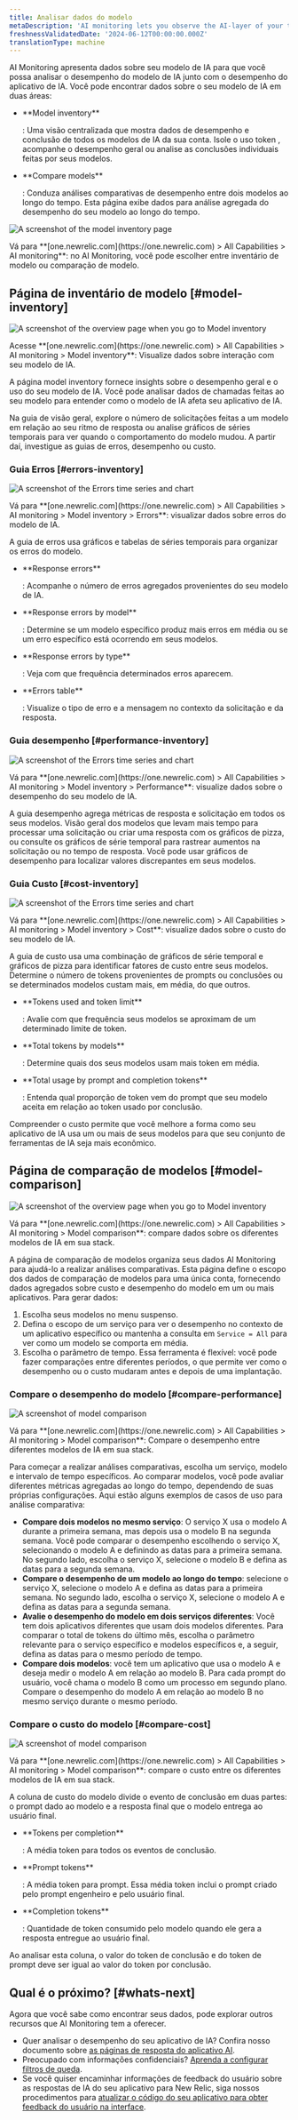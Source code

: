 ```yaml
---
title: Analisar dados do modelo
metaDescription: 'AI monitoring lets you observe the AI-layer of your tech stack, giving you a holistic overview of the health and performance of your AI-powered app.'
freshnessValidatedDate: '2024-06-12T00:00:00.000Z'
translationType: machine
---
```


AI Monitoring apresenta dados sobre seu modelo de IA para que você possa analisar o desempenho do modelo de IA junto com o desempenho do aplicativo de IA. Você pode encontrar dados sobre o seu modelo de IA em duas áreas:

* <DNT>
    **Model inventory**
  </DNT>

  : Uma visão centralizada que mostra dados de desempenho e conclusão de todos os modelos de IA da sua conta. Isole o uso token , acompanhe o desempenho geral ou analise as conclusões individuais feitas por seus modelos.

* <DNT>
    **Compare models**
  </DNT>

  : Conduza análises comparativas de desempenho entre dois modelos ao longo do tempo. Esta página exibe dados para análise agregada do desempenho do seu modelo ao longo do tempo.

<img
  title="Model data overview"
  alt="A screenshot of the model inventory page"
  src="/images/ai_screenshot-crop_intro-to-model-data.webp"
/>

<figcaption>
  Vá para **<DNT>[one.newrelic.com](https://one.newrelic.com) > All Capabilities > AI monitoring</DNT>**: no AI Monitoring, você pode escolher entre inventário de modelo ou comparação de modelo.
</figcaption>

## Página de inventário de modelo [#model-inventory]

<img
  title="Model inventory overview"
  alt="A screenshot of the overview page when you go to Model inventory"
  src="/images/ai_screenshot-full_model-inventory-overview-page.webp"
/>

<figcaption>
  Acesse **<DNT>[one.newrelic.com](https://one.newrelic.com) > All Capabilities > AI monitoring > Model inventory</DNT>**: Visualize dados sobre interação com seu modelo de IA.
</figcaption>

A página <DNT>model inventory</DNT> fornece insights sobre o desempenho geral e o uso do seu modelo de IA. Você pode analisar dados de chamadas feitas ao seu modelo para entender como o modelo de IA afeta seu aplicativo de IA.

Na guia de visão geral, explore o número de solicitações feitas a um modelo em relação ao seu ritmo de resposta ou analise gráficos de séries temporais para ver quando o comportamento do modelo mudou. A partir daí, investigue as guias de erros, desempenho ou custo.

### Guia Erros [#errors-inventory]

<img
  title="Model inventory: Errors"
  alt="A screenshot of the Errors time series and chart"
  src="/images/ai_screenshot-crop_model-inventory-errors.webp"
/>

<figcaption>
  Vá para **<DNT>[one.newrelic.com](https://one.newrelic.com) > All Capabilities > AI monitoring > Model inventory > Errors</DNT>**: visualizar dados sobre erros do modelo de IA.
</figcaption>

A guia de erros usa gráficos e tabelas de séries temporais para organizar os erros do modelo.

* <DNT>
    **Response errors**
  </DNT>

  : Acompanhe o número de erros agregados provenientes do seu modelo de IA.

* <DNT>
    **Response errors by model**
  </DNT>

  : Determine se um modelo específico produz mais erros em média ou se um erro específico está ocorrendo em seus modelos.

* <DNT>
    **Response errors by type**
  </DNT>

  : Veja com que frequência determinados erros aparecem.

* <DNT>
    **Errors table**
  </DNT>

  : Visualize o tipo de erro e a mensagem no contexto da solicitação e da resposta.

### Guia desempenho [#performance-inventory]

<img
  title="Model inventory: Performance"
  alt="A screenshot of the Errors time series and chart"
  src="/images/ai_screenshot-crop_model-inventory-performance-page.webp"
/>

<figcaption>
  Vá para **<DNT>[one.newrelic.com](https://one.newrelic.com) > All Capabilities > AI monitoring > Model inventory > Performance</DNT>**: visualize dados sobre o desempenho do seu modelo de IA.
</figcaption>

A guia desempenho agrega métricas de resposta e solicitação em todos os seus modelos. Visão geral dos modelos que levam mais tempo para processar uma solicitação ou criar uma resposta com os gráficos de pizza, ou consulte os gráficos de série temporal para rastrear aumentos na solicitação ou no tempo de resposta. Você pode usar gráficos de desempenho para localizar valores discrepantes em seus modelos.

### Guia Custo [#cost-inventory]

<img
  title="Model inventory: Performance"
  alt="A screenshot of the Errors time series and chart"
  src="/images/ai_screenshot-crop_model-inventory-cost.webp"
/>

<figcaption>
  Vá para **<DNT>[one.newrelic.com](https://one.newrelic.com) > All Capabilities > AI monitoring > Model inventory > Cost</DNT>**: visualize dados sobre o custo do seu modelo de IA.
</figcaption>

A guia de custo usa uma combinação de gráficos de série temporal e gráficos de pizza para identificar fatores de custo entre seus modelos. Determine o número de tokens provenientes de prompts ou conclusões ou se determinados modelos custam mais, em média, do que outros.

* <DNT>
    **Tokens used and token limit**
  </DNT>

  : Avalie com que frequência seus modelos se aproximam de um determinado limite de token.

* <DNT>
    **Total tokens by models**
  </DNT>

  : Determine quais dos seus modelos usam mais token em média.

* <DNT>
    **Total usage by prompt and completion tokens**
  </DNT>

  : Entenda qual proporção de token vem do prompt que seu modelo aceita em relação ao token usado por conclusão.

Compreender o custo permite que você melhore a forma como seu aplicativo de IA usa um ou mais de seus modelos para que seu conjunto de ferramentas de IA seja mais econômico.

## Página de comparação de modelos [#model-comparison]

<img
  title="Model inventory overview"
  alt="A screenshot of the overview page when you go to Model inventory"
  src="/images/ai_screenshot-full_ai-model-comparison-page.webp"
/>

<figcaption>
  Vá para **<DNT>[one.newrelic.com](https://one.newrelic.com) > All Capabilities > AI monitoring > Model comparison</DNT>**: compare dados sobre os diferentes modelos de IA em sua stack.
</figcaption>

A página de comparação de modelos organiza seus dados AI Monitoring para ajudá-lo a realizar análises comparativas. Esta página define o escopo dos dados de comparação de modelos para uma única conta, fornecendo dados agregados sobre custo e desempenho do modelo em um ou mais aplicativos. Para gerar dados:

1. Escolha seus modelos no menu suspenso.
2. Defina o escopo de um serviço para ver o desempenho no contexto de um aplicativo específico ou mantenha a consulta em `Service = All` para ver como um modelo se comporta em média.
3. Escolha o parâmetro de tempo. Essa ferramenta é flexível: você pode fazer comparações entre diferentes períodos, o que permite ver como o desempenho ou o custo mudaram antes e depois de uma implantação.

### Compare o desempenho do modelo [#compare-performance]

<img
  title="Model comparison page: Performance"
  alt="A screenshot of model comparison"
  src="/images/ai_screenshot-crop_model-comparison-performance.webp"
/>

<figcaption>
  Vá para **<DNT>[one.newrelic.com](https://one.newrelic.com) > All Capabilities > AI monitoring > Model comparison</DNT>**: Compare o desempenho entre diferentes modelos de IA em sua stack.
</figcaption>

Para começar a realizar análises comparativas, escolha um serviço, modelo e intervalo de tempo específicos. Ao comparar modelos, você pode avaliar diferentes métricas agregadas ao longo do tempo, dependendo de suas próprias configurações. Aqui estão alguns exemplos de casos de uso para análise comparativa:

* **Compare dois modelos no mesmo serviço**: O serviço X usa o modelo A durante a primeira semana, mas depois usa o modelo B na segunda semana. Você pode comparar o desempenho escolhendo o serviço X, selecionando o modelo A e definindo as datas para a primeira semana. No segundo lado, escolha o serviço X, selecione o modelo B e defina as datas para a segunda semana.
* **Compare o desempenho de um modelo ao longo do tempo**: selecione o serviço X, selecione o modelo A e defina as datas para a primeira semana. No segundo lado, escolha o serviço X, selecione o modelo A e defina as datas para a segunda semana.
* **Avalie o desempenho do modelo em dois serviços diferentes**: Você tem dois aplicativos diferentes que usam dois modelos diferentes. Para comparar o total de tokens do último mês, escolha o parâmetro relevante para o serviço específico e modelos específicos e, a seguir, defina as datas para o mesmo período de tempo.
* **Compare dois modelos**: você tem um aplicativo que usa o modelo A e deseja medir o modelo A em relação ao modelo B. Para cada prompt do usuário, você chama o modelo B como um processo em segundo plano. Compare o desempenho do modelo A em relação ao modelo B no mesmo serviço durante o mesmo período.

### Compare o custo do modelo [#compare-cost]

<img
  title="Model comparison page: Cost"
  alt="A screenshot of model comparison"
  src="/images/ai_screenshot-crop_model-comparison-cost.webp"
/>

<figcaption>
  Vá para **<DNT>[one.newrelic.com](https://one.newrelic.com) > All Capabilities > AI monitoring > Model comparison</DNT>**: compare o custo entre os diferentes modelos de IA em sua stack.
</figcaption>

A coluna de custo do modelo divide o evento de conclusão em duas partes: o prompt dado ao modelo e a resposta final que o modelo entrega ao usuário final.

* <DNT>
    **Tokens per completion**
  </DNT>

  : A média token para todos os eventos de conclusão.

* <DNT>
    **Prompt tokens**
  </DNT>

  : A média token para prompt. Essa média token inclui o prompt criado pelo prompt engenheiro e pelo usuário final.

* <DNT>
    **Completion tokens**
  </DNT>

  : Quantidade de token consumido pelo modelo quando ele gera a resposta entregue ao usuário final.

Ao analisar esta coluna, o valor do token de conclusão e do token de prompt deve ser igual ao valor do token por conclusão.

## Qual é o próximo? [#whats-next]

Agora que você sabe como encontrar seus dados, pode explorar outros recursos que AI Monitoring tem a oferecer.

* Quer analisar o desempenho do seu aplicativo de IA? Confira nosso documento sobre [as páginas de resposta do aplicativo AI](/docs/ai-monitoring/explore-ai-data/view-ai-responses).
* Preocupado com informações confidenciais? [Aprenda a configurar filtros de queda](/docs/ai-monitoring/drop-sensitive-data).
* Se você quiser encaminhar informações de feedback do usuário sobre as respostas de IA do seu aplicativo para New Relic, siga nossos procedimentos para [atualizar o código do seu aplicativo para obter feedback do usuário na interface](/docs/ai-monitoring/customize-agent-ai-monitoring).

